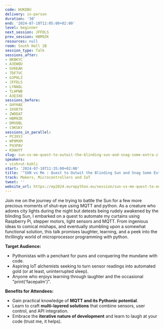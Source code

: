 ```yaml
---
code: HUKDBU
delivery: in-person
duration: '30'
end: '2024-07-10T12:05:00+02:00'
level: beginner
next_session: JFFDLS
prev_session: HBM9ZK
resources: null
room: South Hall 2B
session_type: Talk
sessions_after:
- NKBKYC
- A3EWQU
- GVKEAK
- 7DF7VC
- G3PHLZ
- JFFDLS
- LYNADL
- TLHPWB
- A3E3XE
sessions_before:
- GHYHAE
- 3XXR79
- ZWDDAT
- HBM9ZK
- DMV8BL
- C9KSKY
sessions_in_parallel:
- PC3XVJ
- WP8MXM
- P93P8V
- K9AHYT
slug: sun-vs-me-quest-to-outwit-the-blinding-sun-and-snag-some-extra-z-s
speakers:
- vishrut-kohli
start: '2024-07-10T11:35:00+02:00'
title: '"SUN vs Me : Quest to Outwit the Blinding Sun and Snag Some Extra Z''s"'
track: Makers, Microcontrollers and IoT
tweet: ''
website_url: https://ep2024.europython.eu/session/sun-vs-me-quest-to-outwit-the-blinding-sun-and-snag-some-extra-z-s
---
```


Join me on the journey of me trying to battle the Sun for a few more precious moments of shut-eye using MQTT and python. As a creature who adores city lights during the night but detests being rudely awakened by the blinding Sun, I embarked on a quest to automate my curtains using Raspberry Pi, stepper motors, light sensors and MQTT. From ingenious ideas to comical mishaps, and eventually stumbling upon a somewhat functional solution, this talk promises laughter, learning, and a peek into the thrillingly world of microprocessor programming with python.

**Target Audience:**

- Pythonistas with a penchant for puns and conquering the mundane with code.
- Aspiring IoT alchemists seeking to turn sensor readings into automated gold (or at least, uninterrupted sleep).
- Anyone who enjoys learning through laughter and the occasional "print('facepalm')".

**Benefits for Attendees:**

- Gain practical knowledge of **MQTT and its Pythonic potential**.
- Learn to craft **multi-layered solutions** that combine sensors, user control, and API integration.
- Embrace the **iterative nature of development** and learn to laugh at your code (trust me, it helps).
